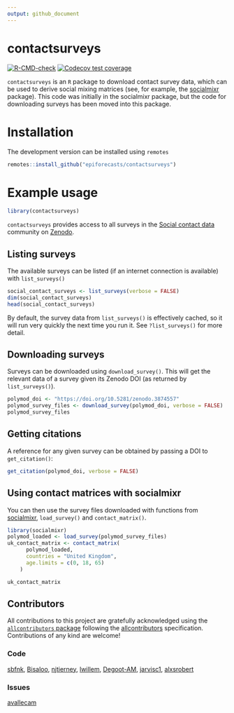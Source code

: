 ```yaml
---
output: github_document
---
```


# contactsurveys

<!-- badges: start -->
[![R-CMD-check](https://github.com/epiforecasts/contactsurveys/actions/workflows/R-CMD-check.yaml/badge.svg)](https://github.com/epiforecasts/contactsurveys/actions/workflows/R-CMD-check.yaml)
[![Codecov test
coverage](https://codecov.io/gh/epiforecasts/contactsurveys/graph/badge.svg)](https://app.codecov.io/gh/epiforecasts/contactsurveys)
<!-- badges: end -->

`contactsurveys` is an `R` package to download contact survey data, which can be used to derive social mixing matrices (see, for example, the [socialmixr](https://github.com/epiforecasts/socialmixr) package). This code was initially in the socialmixr package, but the code for downloading surveys has been moved into this package.

# Installation

The development version can be installed using `remotes`

```r
remotes::install_github("epiforecasts/contactsurveys")
```

# Example usage

```r
library(contactsurveys)
```

`contactsurveys` provides access to all surveys in the [Social contact data](https://zenodo.org/communities/social_contact_data) community on [Zenodo](https://zenodo.org). 

## Listing surveys

The available surveys can be listed (if an internet connection is available) with `list_surveys()`

```r
social_contact_surveys <- list_surveys(verbose = FALSE)
dim(social_contact_surveys)
head(social_contact_surveys)
```

By default, the survey data from `list_surveys()` is effectively cached, so it will run very quickly the next time you run it. See `?list_surveys()` for more detail.

## Downloading surveys

Surveys can be downloaded using `download_survey()`. This will get the relevant data of a survey given its Zenodo DOI (as returned by `list_surveys()`). 

```r
polymod_doi <- "https://doi.org/10.5281/zenodo.3874557"
polymod_survey_files <- download_survey(polymod_doi, verbose = FALSE)
polymod_survey_files
```

## Getting citations

A reference for any given survey can be obtained by passing a DOI to `get_citation()`:

```r
get_citation(polymod_doi, verbose = FALSE)
```

## Using contact matrices with socialmixr

You can then use the survey files downloaded with functions from [socialmixr](https://github.com/epiforecasts/socialmixr), `load_survey()` and `contact_matrix()`.

```r
library(socialmixr)
polymod_loaded <- load_survey(polymod_survey_files)
uk_contact_matrix <- contact_matrix(
      polymod_loaded,
      countries = "United Kingdom",
      age.limits = c(0, 18, 65)
    )

uk_contact_matrix
```

## Contributors

<!-- ALL-CONTRIBUTORS-LIST:START - Do not remove or modify this section -->
<!-- prettier-ignore-start -->
<!-- markdownlint-disable -->

All contributions to this project are gratefully acknowledged using the [`allcontributors` package](https://github.com/ropensci/allcontributors) following the [allcontributors](https://allcontributors.org) specification. Contributions of any kind are welcome!

### Code


<a href="https://github.com/epiforecasts/contactsurveys/commits?author=sbfnk">sbfnk</a>, 
<a href="https://github.com/epiforecasts/contactsurveys/commits?author=Bisaloo">Bisaloo</a>, 
<a href="https://github.com/epiforecasts/contactsurveys/commits?author=njtierney">njtierney</a>, 
<a href="https://github.com/epiforecasts/contactsurveys/commits?author=lwillem">lwillem</a>, 
<a href="https://github.com/epiforecasts/contactsurveys/commits?author=Degoot-AM">Degoot-AM</a>, 
<a href="https://github.com/epiforecasts/contactsurveys/commits?author=jarvisc1">jarvisc1</a>, 
<a href="https://github.com/epiforecasts/contactsurveys/commits?author=alxsrobert">alxsrobert</a>



### Issues


<a href="https://github.com/epiforecasts/contactsurveys/issues?q=is%3Aissue+author%3Aavallecam">avallecam</a>


<!-- markdownlint-enable -->
<!-- prettier-ignore-end -->
<!-- ALL-CONTRIBUTORS-LIST:END -->





